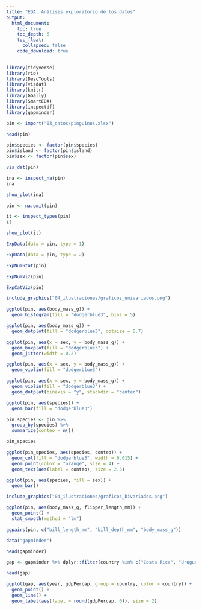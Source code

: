 ```yaml
---
title: "EDA: Análisis exploratorio de los datos"
output:
  html_document:
    toc: true
    toc_depth: 6
    toc_float:
      collapsed: false
    code_download: true
---
```



```r
library(tidyverse)
library(rio)
library(DescTools)
library(visdat)
library(knitr)
library(GGally)
library(SmartEDA)
library(inspectdf)
library(gapminder)
```


```r
pin <- import("03_datos/pinguinos.xlsx")
```

```r
head(pin)
```

```r
pin$species <- factor(pin$species)
pin$island <- factor(pin$island)
pin$sex <- factor(pin$sex)
```


```r
vis_dat(pin)
```

```r
ina <- inspect_na(pin)
ina
```

```r
show_plot(ina)
```

```r
pin <- na.omit(pin)
```


```r
it <- inspect_types(pin)
it
```

```r
show_plot(it)
```

```r
ExpData(data = pin, type = 1)
```

```r
ExpData(data = pin, type = 2)
```

```r
ExpNumStat(pin)
```

```r
ExpNumViz(pin)
```

```r
ExpCatViz(pin)
```

```r
include_graphics("04_ilustraciones/graficos_univariados.png")
```

```r
ggplot(pin, aes(body_mass_g)) +
  geom_histogram(fill = "dodgerblue3", bins = 5)
```

```r
ggplot(pin, aes(body_mass_g)) +
  geom_dotplot(fill = "dodgerblue3", dotsize = 0.7)
```

```r
ggplot(pin, aes(x = sex, y = body_mass_g)) +
  geom_boxplot(fill = "dodgerblue3") +
  geom_jitter(width = 0.2)
```

```r
ggplot(pin, aes(x = sex, y = body_mass_g)) +
  geom_violin(fill = "dodgerblue3")
```

```r
ggplot(pin, aes(x = sex, y = body_mass_g)) +
  geom_violin(fill = "dodgerblue3") +
  geom_dotplot(binaxis = "y", stackdir = "center")
```

```r
ggplot(pin, aes(species)) +
  geom_bar(fill = "dodgerblue3")
```

```r
pin_species <- pin %>%
  group_by(species) %>%
  summarize(conteo = n())
```
```r
pin_species
```

```r
ggplot(pin_species, aes(species, conteo)) +
  geom_col(fill = "dodgerblue3", width = 0.015) +
  geom_point(color = "orange", size = 4) +
  geom_text(aes(label = conteo), size = 2.5)
```

```r
ggplot(pin, aes(species, fill = sex)) +
  geom_bar()
```


```r
include_graphics("04_ilustraciones/graficos_bivariados.png")
```


```r
ggplot(pin, aes(body_mass_g, flipper_length_mm)) +
  geom_point() +
  stat_smooth(method = "lm")
```

```r
ggpairs(pin, c("bill_length_mm", "bill_depth_mm", "body_mass_g"))
```

```r
data("gapminder")
```

```r
head(gapminder)
```


```r
gap <- gapminder %>% dplyr::filter(country %in% c("Costa Rica", "Uruguay", "Spain", "France"))
```

```r
head(gap)
```


```r
ggplot(gap, aes(year, gdpPercap, group = country, color = country)) +
  geom_point() +
  geom_line() +
  geom_label(aes(label = round(gdpPercap, 0)), size = 2)
```



